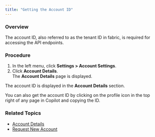 ```yaml
---
title: "Getting the Account ID"
---
```


### Overview

The account ID, also referred to as the tenant ID in fabric, is required for accessing the API endpoints.

### Procedure

1. In the left menu, click **Settings > Account Settings**.
2. Click **Account Details**.  
The **Account Details** page is displayed.

The account ID is displayed in the **Account Details** section. 

You can also get the account ID by clicking on the profile icon in the top right of any page in Copilot and copying the ID.

### Related Topics

* [Account Details](/docs/account-details)
* [Request New Account](/docs/request-new-account)
